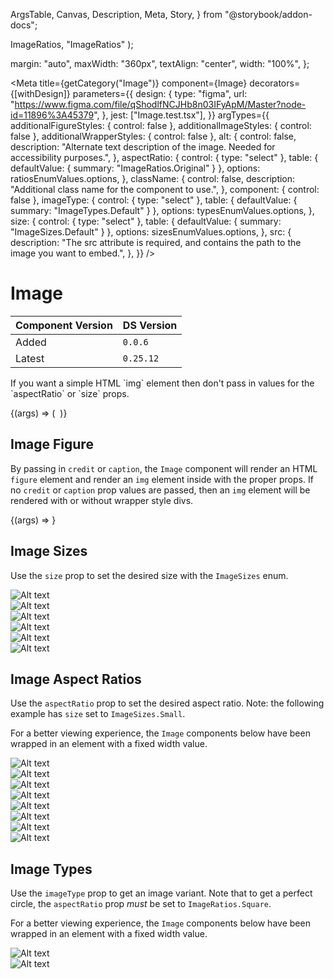   ArgsTable,
  Canvas,
  Description,
  Meta,
  Story,
} from "@storybook/addon-docs";


  ImageRatios,
  "ImageRatios"
);

  margin: "auto",
  maxWidth: "360px",
  textAlign: "center",
  width: "100%",
};

<Meta
  title={getCategory("Image")}
  component={Image}
  decorators={[withDesign]}
  parameters={{
    design: {
      type: "figma",
      url: "https://www.figma.com/file/qShodlfNCJHb8n03IFyApM/Master?node-id=11896%3A45379",
    },
    jest: ["Image.test.tsx"],
  }}
  argTypes={{
    additionalFigureStyles: { control: false },
    additionalImageStyles: { control: false },
    additionalWrapperStyles: { control: false },
    alt: {
      control: false,
      description:
        "Alternate text description of the image. Needed for accessibility purposes.",
    },
    aspectRatio: {
      control: { type: "select" },
      table: { defaultValue: { summary: "ImageRatios.Original" } },
      options: ratiosEnumValues.options,
    },
    className: {
      control: false,
      description: "Additional class name for the component to use.",
    },
    component: { control: false },
    imageType: {
      control: { type: "select" },
      table: { defaultValue: { summary: "ImageTypes.Default" } },
      options: typesEnumValues.options,
    },
    size: {
      control: { type: "select" },
      table: { defaultValue: { summary: "ImageSizes.Default" } },
      options: sizesEnumValues.options,
    },
    src: {
      description:
        "The src attribute is required, and contains the path to the image you want to embed.",
    },
  }}
/>

# Image

| Component Version | DS Version |
| ----------------- | ---------- |
| Added             | `0.0.6`    |
| Latest            | `0.25.12`  |

<Description of={Image} />

<p>
  If you want a simple HTML `img` element then don't pass in values for the
  `aspectRatio` or `size` props.
</p>

<Canvas>
  <Story
    name="Image with Controls"
    args={{
      additionalFigureStyles: undefined,
      additionalImageStyles: undefined,
      additionalWrapperStyles: undefined,
      alt: "Alt text",
      aspectRatio: "ImageRatios.TwoByOne",
      caption: "Image caption",
      className: undefined,
      component: undefined,
      credit: "Image credit",
      imageType: "ImageTypes.Default",
      size: "ImageSizes.Medium",
      src: "https://placeimg.com/400/300/animals",
    }}
  >
    {(args) => (
      <Image
        {...args}
        aspectRatio={ratiosEnumValues.getValue(args.aspectRatio)}
        imageType={typesEnumValues.getValue(args.imageType)}
        size={sizesEnumValues.getValue(args.size)}
      />
    )}
  </Story>
</Canvas>

<ArgsTable story="Image with Controls" />

## Image Figure

By passing in `credit` or `caption`, the `Image` component will
render an HTML `figure` element and render an `img` element inside with the
proper props. If no `credit` or `caption` prop values are passed,
then an `img` element will be rendered with or without wrapper style divs.

<Canvas>
  <Story
    name="Figure and figcaption"
    args={{
      alt: "Alt text",
      aspectRatio: ImageRatios.ThreeByTwo,
      caption: "Image caption",
      credit: "Image credit",
      imageType: ImageTypes.Default,
      size: ImageSizes.Medium,
      src: "https://placeimg.com/400/300/animals",
    }}
    argTypes={{
      aspectRatio: { table: { disable: true } },
      caption: { table: { disable: true } },
      credit: { table: { disable: true } },
      imageType: { table: { disable: true } },
      size: { table: { disable: true } },
      src: { table: { disable: true } },
    }}
  >
    {(args) => <Image {...args} />}
  </Story>
</Canvas>

## Image Sizes

Use the `size` prop to set the desired size with the `ImageSizes` enum.

<Canvas>
  <Story name="Image Sizes">
    <SimpleGrid columns={1}>
      <div style={{ textAlign: "center" }}>
        <Heading id="ExtraExtraSmall" text="ImageSizes.ExtraExtraSmall" />
        <Image
          alt="Alt text"
          caption="64px"
          size={ImageSizes.ExtraExtraSmall}
          src="https://placeimg.com/400/300/animals"
        />
      </div>
      <div style={{ textAlign: "center" }}>
        <Heading id="ExtraSmall" text="ImageSizes.ExtraSmall" />
        <Image
          alt="Alt text"
          caption="96px"
          size={ImageSizes.ExtraSmall}
          src="https://placeimg.com/400/300/animals"
        />
      </div>
      <div style={{ textAlign: "center" }}>
        <Heading id="Small" text="ImageSizes.Small" />
        <Image
          alt="Alt text"
          caption="165px"
          size={ImageSizes.Small}
          src="https://placeimg.com/400/300/animals"
        />
      </div>
      <div style={{ textAlign: "center" }}>
        <Heading id="Medium" text="ImageSizes.Medium" />
        <Image
          alt="Alt text"
          caption="225px"
          size={ImageSizes.Medium}
          src="https://placeimg.com/400/300/animals"
        />
      </div>
      <div style={{ textAlign: "center" }}>
        <Heading id="Large" text="ImageSizes.Large" />
        <Image
          alt="Alt text"
          caption="360px"
          size={ImageSizes.Large}
          src="https://placeimg.com/400/300/animals"
        />
      </div>
      <div style={{ textAlign: "center" }}>
        <Heading id="Default" text="ImageSizes.Default" />
        <Image
          alt="Alt text"
          caption="100%"
          src="https://placeimg.com/400/300/animals"
        />
      </div>
    </SimpleGrid>
  </Story>
</Canvas>

## Image Aspect Ratios

Use the `aspectRatio` prop to set the desired aspect ratio. Note: the
following example has `size` set to `ImageSizes.Small`.

For a better viewing experience, the `Image` components below have been wrapped
in an element with a fixed width value.

<Canvas>
  <Story name="Image Aspect Ratios">
    <SimpleGrid columns={1}>
      <div style={imageBlockStyles}>
        <Heading id="fourbythree" text="ImageRatios.FourByThree" />
        <Image
          alt="Alt text"
          aspectRatio={ImageRatios.FourByThree}
          src="https://placeimg.com/400/300/animals"
        />
      </div>
      <div style={imageBlockStyles}>
        <Heading id="onebytwo" text="ImageRatios.OneByTwo" />
        <Image
          alt="Alt text"
          aspectRatio={ImageRatios.OneByTwo}
          src="https://placeimg.com/400/300/animals"
        />
      </div>
      <div style={imageBlockStyles}>
        <Heading id="original" text="ImageRatios.Original" />
        <Image
          alt="Alt text"
          aspectRatio={ImageRatios.Original}
          src="https://placeimg.com/400/300/animals"
        />
      </div>
      <div style={imageBlockStyles}>
        <Heading id="sixteenbynine" text="ImageRatios.SixteenByNine" />
        <Image
          alt="Alt text"
          aspectRatio={ImageRatios.SixteenByNine}
          src="https://placeimg.com/400/300/animals"
        />
      </div>
      <div style={imageBlockStyles}>
        <Heading id="square" text="ImageRatios.Square" />
        <Image
          alt="Alt text"
          aspectRatio={ImageRatios.Square}
          src="https://placeimg.com/400/300/animals"
        />
      </div>
      <div style={imageBlockStyles}>
        <Heading id="threebyfour" text="ImageRatios.ThreeByFour" />
        <Image
          alt="Alt text"
          aspectRatio={ImageRatios.ThreeByFour}
          src="https://placeimg.com/400/300/animals"
        />
      </div>
      <div style={imageBlockStyles}>
        <Heading id="threebytwo" text="ImageRatios.ThreeByTwo" />
        <Image
          alt="Alt text"
          aspectRatio={ImageRatios.ThreeByTwo}
          src="https://placeimg.com/400/300/animals"
        />
      </div>
      <div style={imageBlockStyles}>
        <Heading id="twobyone" text="ImageRatios.TwoByOne" />
        <Image
          alt="Alt text"
          aspectRatio={ImageRatios.TwoByOne}
          src="https://placeimg.com/400/300/animals"
        />
      </div>
    </SimpleGrid>
  </Story>
</Canvas>

## Image Types

Use the `imageType` prop to get an image variant. Note that to get a perfect
circle, the `aspectRatio` prop _must_ be set to `ImageRatios.Square`.

For a better viewing experience, the `Image` components below have been wrapped
in an element with a fixed width value.

<Canvas>
  <Story name="Image Types">
    <SimpleGrid columns={1}>
      <div style={imageBlockStyles}>
        <Heading id="default" text="ImageTypes.Default" />
        <Image
          alt="Alt text"
          aspectRatio={ImageRatios.Square}
          imageType={ImageTypes.Default}
          src="https://placeimg.com/400/400/animals"
        />
      </div>
      <div style={imageBlockStyles}>
        <Heading id="circle" text="ImageTypes.Circle" />
        <Image
          alt="Alt text"
          aspectRatio={ImageRatios.Square}
          imageType={ImageTypes.Circle}
          src="https://placeimg.com/400/400/animals"
        />
      </div>
    </SimpleGrid>
  </Story>
</Canvas>
